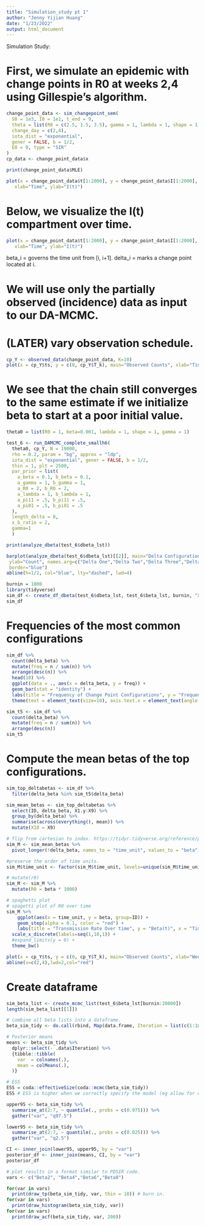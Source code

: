 ```yaml
---
title: "Simulation_study pt 1"
author: "Jenny Yijian Huang"
date: "1/23/2022"
output: html_document
---
```


Simulation Study:

# First, we simulate an epidemic with change points in R0 at weeks 2,4 using Gillespie's algorithm.
```r
change_point_data <- sim_changepoint_sem(
  S0 = 1e3, I0 = 1e1, t_end = 9,
  theta = list(R0 = c(2.5, 1.5, 3.5), gamma = 1, lambda = 1, shape = 1),
  change_day = c(2,4),
  iota_dist = "exponential",
  gener = FALSE, b = 1/2,
  E0 = 0, type = "SIR" 
)
cp_data <- change_point_data$x

print(change_point_data$MLE)

plot(x = change_point_data$t[1:2000], y = change_point_data$I[1:2000], main="Epidemic Trajectory",
   xlab="Time", ylab="I(t)")
```

# Below, we visualize the I(t) compartment over time.
```r
plot(x = change_point_data$t[1:2000], y = change_point_data$I[1:2000], main="Epidemic Trajectory",
   xlab="Time", ylab="I(t)")
```


beta_i = governs the time unit from [i, i+1].
delta_i = marks a change point located at i.

# We will use only the partially observed (incidence) data as input to our DA-MCMC.
# (LATER) vary observation schedule.
```r
cp_Y <- observed_data(change_point_data, K=10)
plot(x = cp_Y$ts, y = c(0, cp_Y$T_k), main="Observed Counts", xlab="Time", ylab="New Infections")
```

# We see that the chain still converges to the same estimate if we initialize beta to start at a poor initial value.
```r
theta0 = list(R0 = 1, beta=0.001, lambda = 1, shape = 1, gamma = 1)
```

```r
test_6 <- run_DAMCMC_complete_smallh6(
  theta0, cp_Y, N = 19000,
  rho = 0.2, param = "bg", approx = "ldp",
  iota_dist = "exponential", gener = FALSE, b = 1/2,
  thin = 1, plt = 2500,
  par_prior = list(
    a_beta = 0.1, b_beta = 0.1,
    a_gamma = 1, b_gamma = 1,
    a_R0 = 2, b_R0 = 2,
    a_lambda = 1, b_lambda = 1,
    a_pi11 = .5, b_pi11 = .5,
    a_pi01 = .5, b_pi01 = .5
  ), 
  length_delta = 8,
  x_b_ratio = 2,
  gamma=1
  )
```

```r
print(analyze_dbeta(test_6$dbeta_lst))

barplot(analyze_dbeta(test_6$dbeta_lst)[[2]], main="Delta Configurations", xlab="Change Point Location",  
 ylab="Count", names.arg=c("Delta One","Delta Two","Delta Three","Delta Four","Delta Five","Delta 6","Delta 7","Delta 8"), 
 border="blue")
abline(h=1/2, col="blue", lty="dashed", lwd=4)
```

```r
burnin = 1000
library(tidyverse)
sim_df <- create_df_dbeta(test_6$dbeta_lst, test_6$beta_lst, burnin, "X8")
sim_df
```
# Frequencies of the most common configurations
```r
sim_df %>% 
  count(delta_beta) %>% 
  mutate(freq = n / sum(n)) %>% 
  arrange(desc(n)) %>% 
  head(10) %>% 
  ggplot(data = ., aes(x = delta_beta, y = freq)) +
  geom_bar(stat = "identity") +
  labs(title = "Frequency of Change Point Configurations", y = "Frequency", x = "Configuration")+ 
  theme(text = element_text(size=10), axis.text.x = element_text(angle = 90))
```

```r
sim_t5 <- sim_df %>% 
  count(delta_beta) %>% 
  mutate(freq = n / sum(n)) %>% 
  arrange(desc(n))
sim_t5
```


# Compute the mean betas of the top configurations.
```r
sim_top_deltabetas <- sim_df %>% 
  filter(delta_beta %in% sim_t5$delta_beta)

sim_mean_betas <- sim_top_deltabetas %>%
  select(ID, delta_beta, X1.y:X9) %>%
  group_by(delta_beta) %>% 
  summarise(across(everything(), mean)) %>% 
  mutate(X10 = X9)

# flip from cartesian to index. https://tidyr.tidyverse.org/reference/pivot_longer.html
sim_M <- sim_mean_betas %>% 
  pivot_longer(!delta_beta, names_to = "time_unit", values_to = "beta")

#preserve the order of time units.
sim_M$time_unit <- factor(sim_M$time_unit, levels=unique(sim_M$time_unit))
```

```r
# mutate(r0)
sim_M <- sim_M %>% 
  mutate(R0 = beta * 1000)

# spaghetti plot
# spagetti plot of R0 over time
sim_M %>% 
    ggplot(aes(x = time_unit, y = beta, group=ID)) +
    geom_step(alpha = 0.1, color = "red") +
    labs(title = "Transmission Rate Over time", y = "Beta(t)", x = "Time Units", color='Change Point Configuration') + 
  scale_x_discrete(labels=seq(1,10,1)) +
  #expand_limits(y = 0) +
  theme_bw()
```

```r
plot(x = cp_Y$ts, y = c(0, cp_Y$T_k), main="Observed Counts", xlab="Week", ylab="New Infections")
abline(v=c(2,4),lwd=2,col="red")
```


# Create dataframe
```r
sim_beta_list <- create_mcmc_list(test_6$beta_lst[burnin:20000])
length(sim_beta_list[[1]])
```

```r
# combine all beta lists into a dataframe.
beta_sim_tidy <- do.call(rbind, Map(data.frame, Iteration = list(c(1:18001)), Beta1 = sim_beta_list[1], Beta2 = sim_beta_list[2], Beta3 = sim_beta_list[3], Beta4 = sim_beta_list[4], Beta5 = sim_beta_list[5], Beta6 = sim_beta_list[6],Beta7 = sim_beta_list[7],Beta8 = sim_beta_list[8],Beta9 = sim_beta_list[9]))
```

```r
# Posterior means
means <- beta_sim_tidy %>%
  dplyr::select(- .data$Iteration) %>%
  {tibble::tibble(
    var  = colnames(.),
    mean = colMeans(.),
  )}

# ESS
ESS = coda::effectiveSize(coda::mcmc(beta_sim_tidy))
ESS # ESS is higher when we correctly specify the model (eg allow for change points.) ()
```

```r
upper95 <- beta_sim_tidy %>%
  summarise_at(2:7, ~ quantile(., probs = c(0.975))) %>%
  gather("var", "q97.5")

lower95 <- beta_sim_tidy %>%
  summarise_at(2:7, ~ quantile(., probs = c(0.025))) %>%
  gather("var", "q2.5")

CI <- inner_join(lower95, upper95, by = "var")
posterior_df <- inner_join(means, CI, by = "var")
posterior_df
```

```r
# plot results in a format similar to PDSIR code.
vars <- c("Beta2", "Beta4","Beta6","Beta8")

for(var in vars)
  print(draw_tp(beta_sim_tidy, var, thin = 10)) # burn in.
for(var in vars)
  print(draw_histogram(beta_sim_tidy, var))
for(var in vars)
  print(draw_acf(beta_sim_tidy, var, 200))
```

